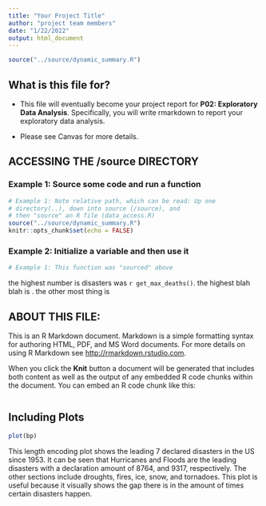 ```yaml
---
title: "Your Project Title"
author: "project team members"
date: "1/22/2022"
output: html_document
---
```


```r
source("../source/dynamic_summary.R")
```

## What is this file for?

* This file will eventually become your project report for **P02: Exploratory Data Analysis**. Specifically, you will write rmarkdown to report your exploratory data analysis.

* Please see Canvas for more details.

## ACCESSING THE /source DIRECTORY
### Example 1: Source some code and run a function
```r
# Example 1: Note relative path, which can be read: Up one
# directory(..), down into source (/source), and 
# then "source" an R file (data_access.R)
source("../source/dynamic_summary.R")
knitr::opts_chunk$set(echo = FALSE)
```

### Example 2: Initialize a variable and then use it
```r
# Example 1: This function was "sourced" above

```

the highest number is disasters was ```r get_max_deaths()```. the highest blah blah is . the other most thing is 

## ABOUT THIS FILE: 

This is an R Markdown document. Markdown is a simple formatting syntax for authoring HTML, PDF, and MS Word documents. For more details on using R Markdown see <http://rmarkdown.rstudio.com>.

When you click the **Knit** button a document will be generated that includes both content as well as the output of any embedded R code chunks within the document. You can embed an R code chunk like this:

```r

```

## Including Plots

```r
plot(bp)
```

This length encoding plot shows the leading 7 declared disasters in the US since 1953. It can be seen that Hurricanes and Floods are the leading disasters with a declaration amount of 8764, and 9317, respectively. The other sections include droughts, fires, ice, snow, and tornadoes. This plot is useful because it visually shows the gap there is in the amount of times certain disasters happen.

```r

```


